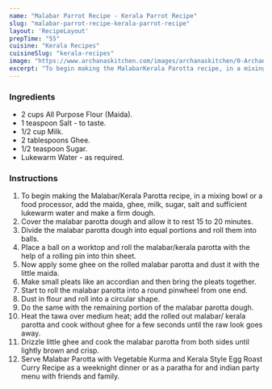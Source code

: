 ---
name: "Malabar Parrot Recipe - Kerala Parrot Recipe"
slug: "malabar-parrot-recipe-kerala-parrot-recipe"
layout: 'RecipeLayout'
prepTime: "55"
cuisine: "Kerala Recipes"
cuisineSlug: "kerala-recipes"
image: "https://www.archanaskitchen.com/images/archanaskitchen/0-Archanas-Kitchen-Recipes/Malabar_Parotta_Recipe_Kerala_Parotta_Layered_Flaky_Recipes-3_1600.jpg"
excerpt: "To begin making the MalabarKerala Parotta recipe, in a mixing bowl or a food processor, add the maida, ghee, milk, sugar, salt and sufficient lukewarm water and make a firm dough"
---

### Ingredients

- 2 cups All Purpose Flour (Maida).
- 1 teaspoon Salt - to taste.
- 1/2 cup Milk.
- 2 tablespoons Ghee.
- 1/2 teaspoon Sugar.
- Lukewarm Water - as required.

### Instructions

1. To begin making the Malabar/Kerala Parotta recipe, in a mixing bowl or a food processor, add the maida, ghee, milk, sugar, salt and sufficient lukewarm water and make a firm dough.
1. Cover the malabar parotta dough and allow it to rest 15 to 20 minutes.
1. Divide the malabar parotta dough into equal portions and roll them into balls.
1. Place a ball on a worktop and roll the malabar/kerala parotta with the help of a rolling pin into thin sheet.
1. Now apply some ghee on the rolled malabar parotta and dust it with the little maida.
1. Make small pleats like an accordian and then bring the pleats together.
1. Start to roll the malabar parotta into a round pinwheel from one end.
1. Dust in flour and roll into a circular shape.
1. Do the same with the remaining portion of the malabar parotta dough.
1. Heat the tawa over medium heat; add the rolled out malabar/ kerala parotta and cook without ghee for a few seconds until the raw look goes away.
1. Drizzle little ghee and cook the malabar parotta from both sides until lightly brown and crisp.
1. Serve Malabar Parotta with Vegetable Kurma and Kerala Style Egg Roast Curry Recipe as a weeknight dinner or as a paratha for and indian party menu with friends and family.
